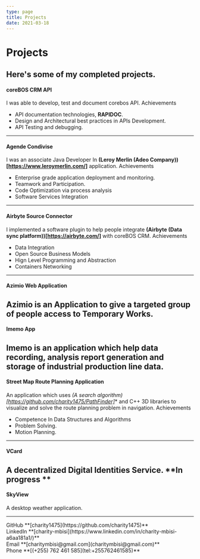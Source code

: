 ```yaml
---
type: page
title: Projects
date: 2021-03-18
---
```


# Projects

Here's some of my completed projects.
---
#### coreBOS CRM API
I was able to develop, test and document corebos API.
Achievements
- API documentation technologies, **RAPIDOC**.
- Design and Architectural best practices in APIs Development.
- API Testing and debugging.

---
#### Agende Condivise
I was an associate Java Developer In **(Leroy Merlin (Adeo Company))[https://www.leroymerlin.com/]** application.
Achievements
- Enterprise grade application deployment and monitoring.
- Teamwork and Participation.
- Code Optimization via process analysis
- Software Services Integration
---
#### Airbyte Source Connector
I implemented a software plugin to help people integrate **(Airbyte (Data sync platform))[https://airbyte.com/]**  with coreBOS CRM.
Achievements
- Data Integration
- Open Source Business Models
- Hign Level Programming and Abstraction
- Containers Networking
---
#### Azimio Web Application
Azimio is an Application to give a targeted group of people access to Temporary Works.
---
#### Imemo App
Imemo is an application which help data recording, analysis report generation and storage of industrial production line data.
---
#### Street Map Route Planning Application
An application which uses **(A* search algorithm)[https://github.com/charity1475/PathFinder]** and C++ 3D libraries to visualize and solve the route planning problem in navigation.
Achievements
- Competence In Data Structures and Algorithms
- Problem Solving.
- Motion Planning.
---
#### VCard
A decentralized Digital Identities Service.
**In progress **
---
#### SkyView
A desktop weather application.

---


<div>
  GitHub **[charity1475](https://github.com/charity1475)**
  <br />
  LinkedIn  **[charity-mbisi](https://www.linkedin.com/in/charity-mbisi-a6aa181a1/)** 
  <br />
  Email **[charitymbisi@gmail.com](charitymbisi@gmail.com)**
  <br />
  Phone  **[(+255) 762 461 585](tel:+255762461585)**
</div>
